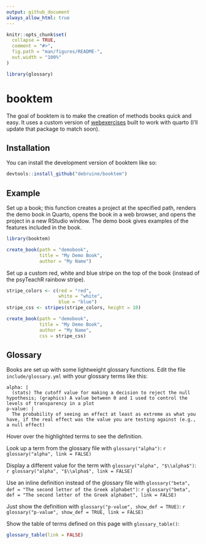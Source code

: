 ```yaml
---
output: github_document
always_allow_html: true
---
```


<!-- README.md is generated from README.Rmd. Please edit that file -->

```r
knitr::opts_chunk$set(
  collapse = TRUE,
  comment = "#>",
  fig.path = "man/figures/README-",
  out.width = "100%"
)

library(glossary)
```

# booktem

<!-- badges: start -->
<!-- badges: end -->

The goal of booktem is to make the creation of methods books quick and easy. It uses a custom version of [webexercises](https://psyteachr.github.io/webexercises/) built to work with quarto (I'll update that package to match soon).

## Installation

You can install the development version of booktem like so:

``` r
devtools::install_github("debruine/booktem")
```

## Example

Set up a book; this function creates a project at the specified path, renders the demo book in Quarto, opens the book in a web browser, and opens the project in a new RStudio window. The demo book gives examples of the features included in the book.

```r
library(booktem)

create_book(path = "demobook", 
            title = "My Demo Book",
            author = "My Name")
```

Set up a custom red, white and blue stripe on the top of the book (instead of the psyTeachR rainbow stripe).

```r
stripe_colors <- c(red = "red",
                   white = "white",
                   blue = "blue")
stripe_css <- stripes(stripe_colors, height = 10)

create_book(path = "demobook", 
            title = "My Demo Book",
            author = "My Name",
            css = stripe_css)
```

## Glossary

<style>
a.glossary, a:visited.glossary {
  color: #61589C !important;
}
</style>

Books are set up with some lightweight glossary functions. Edit the file `include/glossary.yml` with your glossary terms like this:

```
alpha: |
  (stats) The cutoff value for making a decision to reject the null hypothesis; (graphics) A value between 0 and 1 used to control the levels of transparency in a plot
p-value: |
  The probability of seeing an effect at least as extreme as what you have, if the real effect was the value you are testing against (e.g., a null effect)
```

Hover over the highlighted terms to see the definition.

Look up a term from the glossary file with `glossary("alpha")`: `r glossary("alpha", link = FALSE)`

Display a different value for the term with `glossary("alpha", "$\\alpha$")`: `r glossary("alpha", "$\\alpha$", link = FALSE)`

Use an inline definition instead of the glossary file with `glossary("beta", def = "The second letter of the Greek alphabet")`: `r glossary("beta", def = "The second letter of the Greek alphabet", link = FALSE)`

Just show the definition with `glossary("p-value", show_def = TRUE)`: `r glossary("p-value", show_def = TRUE, link = FALSE)`

Show the table of terms defined on this page with `glossary_table()`:

```r
glossary_table(link = FALSE)
```
